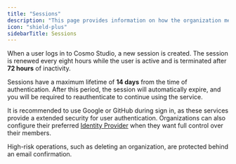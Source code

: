 ```yaml
---
title: "Sessions"
description: "This page provides information on how the organization member sessions are handled in Cosmo Studio."
icon: "shield-plus"
sidebarTitle: Sessions
---
```


When a user logs in to Cosmo Studio, a new session is created. The session is renewed every eight hours while the user is active and is terminated after **72 hours** of inactivity.

Sessions have a maximum lifetime of **14 days** from the time of authentication. After this period, the session will automatically expire, and you will be required to reauthenticate to continue using the service.

It is recommended to use Google or GitHub during sign in, as these services provide a extended security for user authentication. Organizations can also configure their preferred [Identity Provider](/studio/sso) when they want full control over their members.

<Note>
    High-risk operations, such as deleting an organization, are protected behind an email confirmation.
</Note>